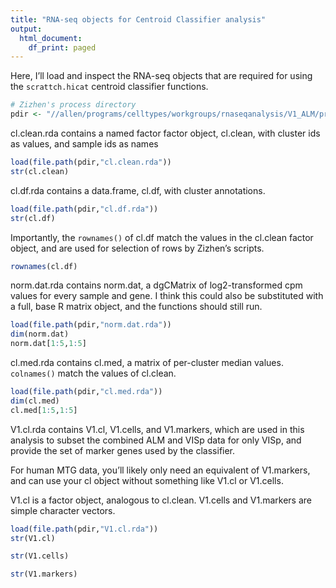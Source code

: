 ```yaml
---
title: "RNA-seq objects for Centroid Classifier analysis"
output:
  html_document:
    df_print: paged
---
```


Here, I'll load and inspect the RNA-seq objects that are required for using the `scrattch.hicat` centroid classifier functions.

```r
# Zizhen's process directory
pdir <- "//allen/programs/celltypes/workgroups/rnaseqanalysis/V1_ALM/process_24411/"
```


cl.clean.rda contains a named factor factor object, cl.clean, with cluster ids as values, and sample ids as names
```r
load(file.path(pdir,"cl.clean.rda"))
str(cl.clean)
```

cl.df.rda contains a data.frame, cl.df, with cluster annotations.
```r
load(file.path(pdir,"cl.df.rda"))
str(cl.df)
```

Importantly, the `rownames()` of cl.df match the values in the cl.clean factor object, and are used for selection of rows by Zizhen's scripts.
```r
rownames(cl.df)
```

norm.dat.rda contains norm.dat, a dgCMatrix of log2-transformed cpm values for every sample and gene. I think this could also be substituted with a full, base R matrix object, and the functions should still run.
```r
load(file.path(pdir,"norm.dat.rda"))
dim(norm.dat)
norm.dat[1:5,1:5]
```

cl.med.rda contains cl.med, a matrix of per-cluster median values. `colnames()` match the values of cl.clean.
```r
load(file.path(pdir,"cl.med.rda"))
dim(cl.med)
cl.med[1:5,1:5]
```

V1.cl.rda contains V1.cl, V1.cells, and V1.markers, which are used in this analysis to subset the combined ALM and VISp data for only VISp, and provide the set of marker genes used by the classifier.  

For human MTG data, you'll likely only need an equivalent of V1.markers, and can use your cl object without something like V1.cl or V1.cells.  

V1.cl is a factor object, analogous to cl.clean. V1.cells and V1.markers are simple character vectors.
```r
load(file.path(pdir,"V1.cl.rda"))
str(V1.cl)

str(V1.cells)

str(V1.markers)
```

